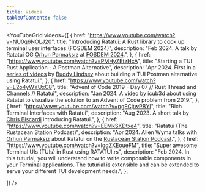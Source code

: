 ```yaml
---
title: Videos
tableOfContents: false
---
```



<YouTubeGrid
  videos={[
    {
      href: "https://www.youtube.com/watch?v=NU0q6NOLJ20",
      title:
        "Introducing Ratatui: A Rust library to cook up terminal user interfaces (FOSDEM 2024)",
      description:
        "Feb 2024. A talk by Ratatui OG [Orhun Parmaksız](https://orhun.dev/) at [FOSDEM 2024](https://fosdem.org/2024/).",
    },
    {
      href: "https://www.youtube.com/watch?v=PMHyZEtzHcA",
      title: "Starting a TUI Rust Application - A Postman Alternative",
      description:
        "Apr 2024. First in a [series of videos](https://www.youtube.com/playlist?list=PLCvGrHQuisobOFUc9za_Q_Z227QHk1oL1) by [Buddy Lindsey](https://twitter.com/BuddyLindsey) about building a TUI Postman alternative using Ratatui.",
    },
    {
      href: "https://www.youtube.com/watch?v=E2o4yWYUxC8",
      title: "Advent of Code 2019 - Day 07 // Rust Thread and Channels // Ratatui",
      description:
        "Jan 2024. A video by icub3d about using Ratatui to visualize the solution to an Advent of Code problem from 2019.",
    },
    {
        href: "https://www.youtube.com/watch?v=pgFCjtwPBYI",
        title: "Rich Terminal Interfaces with Ratatui",
        description: "Aug 2023. A short talk by [Chris Biscardi](https://www.christopherbiscardi.com/) introducing Ratatui.",
    },
    {
        href: "https://www.youtube.com/watch?v=EEMkSKDtxe4",
        title: "Ratatui (The Rustacean Station Podcast)",
        description: "Apr 2024. Allen Wyma talks with [Orhun Parmaksız](https://orhun.dev/) about Ratatui on the [Rustacean Station Podcast](https://rustacean-station.org/).",
    },
    {
        href: "https://www.youtube.com/watch?v=lggZXEoueFM",
        title: "Super awesome Terminal UIs (TUIs) in Rust using RATATUI.rs",
        description: "Feb 2024. In this tuturial, you will understand how to write composable components in your Terminal applications. The tuturial is extensible and can be extended to serve your different TUI development needs.",
    },

]} />
